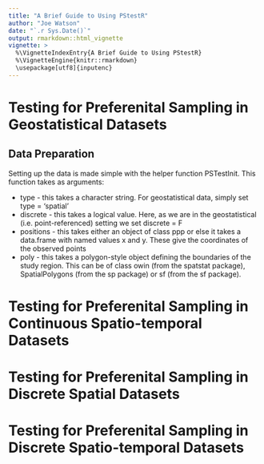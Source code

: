 ```yaml
---
title: "A Brief Guide to Using PStestR"
author: "Joe Watson"
date: "`.r Sys.Date()`"
output: rmarkdown::html_vignette
vignette: >
  %\VignetteIndexEntry{A Brief Guide to Using PStestR}
  %\VignetteEngine{knitr::rmarkdown}
  \usepackage[utf8]{inputenc}
---
```


# Testing for Preferenital Sampling in Geostatistical Datasets

## Data Preparation 

Setting up the data is made simple with the helper function PSTestInit. This function takes as arguments:

* type - this takes a character string. For geostatistical data, simply set type = 'spatial' 
* discrete - this takes a logical value. Here, as we are in the geostatistical (i.e. point-referenced) setting we set discrete = F
* positions - this takes either an object of class ppp or else it takes a data.frame with named values x and y. These give the coordinates of the observed points
* poly - this takes a polygon-style object defining the boundaries of the study region. This can be of class owin (from the spatstat package), SpatialPolygons (from the sp package) or sf (from the sf package).

# Testing for Preferenital Sampling in Continuous Spatio-temporal Datasets

# Testing for Preferenital Sampling in Discrete Spatial Datasets

# Testing for Preferenital Sampling in Discrete Spatio-temporal Datasets
